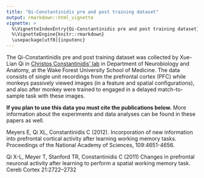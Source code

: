 ```yaml
---
title: "Qi-Constantinidis pre and post training dataset"
output: rmarkdown::html_vignette
vignette: >
  %\VignetteIndexEntry{Qi-Constantinidis pre and post training dataset}
  %\VignetteEngine{knitr::rmarkdown}
  \usepackage[utf8]{inputenc}
---
```



The Qi-Constantinidis pre and post training dataset was collected by Xue-Lian Qi in [Christos Constantinidis’ lab](http://neuroscience.graduate.wfu.edu/people/christos-constantinidis/) in Department of Neurobiology and Anatomy, at the Wake Forest University School of Medicine. The data consists of single unit recordings from the prefrontal cortex (PFC) while monkeys passively viewed images (in a feature and spatial configurations), and also after monkey were trained to engaged in a delayed match-to-sample task with these images.

**If you plan to use this data you must cite the publications below.** More information about the experiments and data analyses can be found in these papers as well.

Meyers E, Qi XL, Constantinidis C (2012). Incorporation of new information into prefrontal cortical activity after learning working memory tasks. Proceedings of the National Academy of Sciences, 109:4651-4656.

Qi X-L, Meyer T, Stanford TR, Constantinidis C (2011) Changes in prefrontal neuronal activity after learning to perform a spatial working memory task. Cereb Cortex 21:2722–2732

